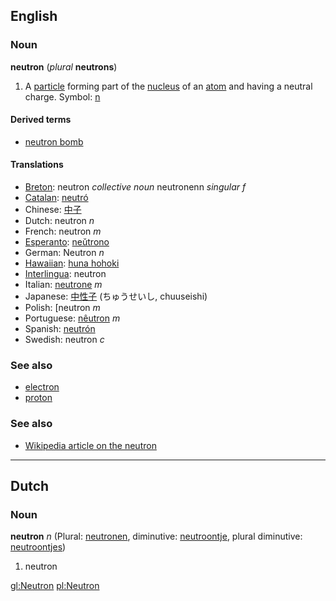 ==English==
===Noun===
'''neutron''' (''plural'' '''neutrons''')

#A [[particle]] forming part of the [[nucleus]] of an [[atom]] and having a neutral charge. Symbol: [[n]]

====Derived terms====
*[[neutron bomb]]

====Translations====
*[[Breton]]: neutron ''collective noun'' neutronenn ''singular f''
*[[Catalan]]: [[neutró]]
*Chinese: [[中子]]
*Dutch: neutron ''n''
*French: neutron ''m''
*[[Esperanto]]: [[neŭtrono]]
*German: Neutron ''n''
*[[Hawaiian]]: [[huna hohoki]]
*[[Interlingua]]: neutron
*Italian: [[neutrone]] ''m''
*Japanese: [[中性子]] (ちゅうせいし, chuuseishi)
*Polish: [neutron ''m''
*Portuguese: [[nêutron]] ''m''
*Spanish: [[neutrón]]
*Swedish: neutron ''c''

===See also===
*[[electron]]
*[[proton]]

===See also===
*[[w:neutron|Wikipedia article on the neutron]]

----
==Dutch==
===Noun===
'''neutron''' ''n'' (Plural: [[neutronen]], diminutive: [[neutroontje]], plural diminutive: [[neutroontjes]])

#neutron

[[gl:Neutron]]
[[pl:Neutron]]